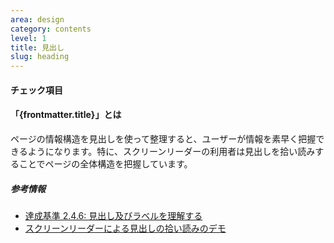```yaml
---
area: design
category: contents
level: 1
title: 見出し
slug: heading
---
```



#### チェック項目

<Checkpoint title="情報構造を階層化して整理し、セクションの内容を表す簡潔な見出しを付ける!" />

<Checkpoint title="連続した見出しレベル（H1→H2→H3→…）を用いる" />

<Checkpoint title="メインエリアにひとつのH1見出しを設定する" />

#### 「{frontmatter.title}」とは

ページの情報構造を見出しを使って整理すると、ユーザーが情報を素早く把握できるようになります。特に、スクリーンリーダーの利用者は見出しを拾い読みすることでページの全体構造を把握しています。

##### 参考情報

- [達成基準 2.4.6: 見出し及びラベルを理解する](https://waic.jp/docs/WCAG21/Understanding/headings-and-labels.html)
- [スクリーンリーダーによる見出しの拾い読みのデモ](https://www.youtube.com/watch?v=fcLpufoZyx8&t=338s)
